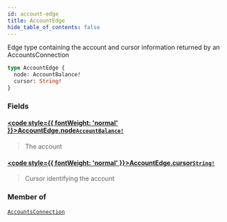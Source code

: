 ```yaml
---
id: account-edge
title: AccountEdge
hide_table_of_contents: false
---
```








Edge type containing the account and cursor information returned by an AccountsConnection

```graphql
type AccountEdge {
  node: AccountBalance!
  cursor: String!
}
```


### Fields

#### [<code style={{ fontWeight: 'normal' }}>AccountEdge.<b>node</b></code>](#)<Bullet />[`AccountBalance!`](/testnet/api/graphql/objects/account-balance) <Badge class="secondary" text="non-null"/> <Badge class="secondary" text="object"/>
> The account
> 

#### [<code style={{ fontWeight: 'normal' }}>AccountEdge.<b>cursor</b></code>](#)<Bullet />[`String!`](/testnet/api/graphql/scalars/string) <Badge class="secondary" text="non-null"/> <Badge class="secondary" text="scalar"/>
> Cursor identifying the account
> 



### Member of

[`AccountsConnection`](/testnet/api/graphql/objects/accounts-connection)  <Badge class="secondary" text="object"/>




